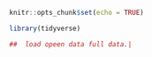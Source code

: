 ```r
knitr::opts_chunk$set(echo = TRUE)
```

```r
library(tidyverse)
```


```r
##  load opeen data full data.|
```

